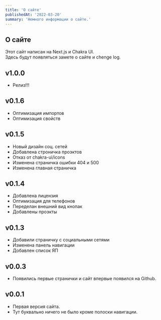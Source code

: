 ```yaml
---
title: 'О сайте'
publishedAt: '2022-03-20'
summary: 'Немного информации о сайте.'
---
```


## О сайте
Этот сайт написан на Next.js и Chakra UI.  
Здесь будут появляться замете о сайте и chenge log.

## v1.0.0
* Релиз!!!

## v0.1.6
* Оптимизация импортов
* Оптимизация свойств

## v0.1.5
* Новый дизайн соц. сетей
* Добавлена строничка проэктов
* Отказ от chakra-ui/icons
* Изменена страничка ошибки 404 и 500
* Изменена главная страничка

## v0.1.4
* Добавлена лицензия
* Оптимизация для телефонов
* Переделан внешний вид кнопак
* Добавлены проэкты

## v0.1.3
* Добавили страничку с социальными сетями
* Изменена панель навигации
* Добавлен список ЯП

## v0.0.3
* Появились первые странички и сайт впервые появился на Github.

## v0.0.1
* Первая версия сайта.
* Тут буквально ничего не было кроме полоски навигации.
